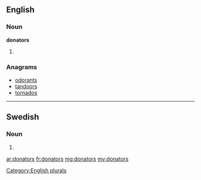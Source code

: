 ==English==

===Noun===
'''donators'''

# {{plural of|[[donator]]}}

===Anagrams===
* [[odorants#English|odorants]]
* [[tandoors#English|tandoors]]
* [[tornados#English|tornados]]

[[Category:English plurals]]

----

==Swedish==

===Noun===
{{infl|sv|noun form}}

# {{sv-noun-form-indef-gen|donator}}

[[ar:donators]]
[[fr:donators]]
[[mg:donators]]
[[my:donators]]
